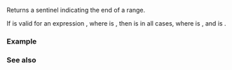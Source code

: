 {{cpp/ranges/title|cend}}
{{cpp/ranges/navbar}}
{{dcl begin}}
{{dcl header|ranges}}
{{dcl header|iterator}}
{{dcl|notes={{mark custpt}}|since=c++20|1=
inline namespace /* unspecified */ {
    inline constexpr /* unspecified */ cend = /* unspecified */;
}
}}
{{dcl h|Call signature}}
{{dcl|since=c++20|1=
template&lt; class T &gt;
    requires /* see below */
constexpr /* see below */ auto cend( T&amp;&amp; t );
}}
{{dcl end}}

Returns a sentinel{{rev inl|since=c++23| for the constant iterator}} indicating the end of a {{rev inl|until=c++23|const-qualified}} range.

{{image|range-begin-end.svg}}

{{rrev multi|until1=c++23
|rev1=
Let {{tt|CT}} be
* {{c|const std::remove_reference_t&lt;T&gt;&amp;}} if the argument is an lvalue (i.e. {{tt|T}} is an lvalue reference type),
* {{c|const T}} otherwise.
A call to {{tt|ranges::cend}} is [[cpp/language/expressions#Expression-equivalence|expression-equivalent]] to {{c|ranges::end(static_cast&lt;CT&amp;&amp;&gt;(t))}}.
|rev2=
If the argument is an lvalue or {{c|ranges::enable_borrowed_range&lt;std::remove_cv_t&lt;T&gt;&gt;}} is {{c|true}}, then a call to {{tt|ranges::cend}} is [[cpp/language/expressions#Expression-equivalence|expression-equivalent]] to:
* {{c|std::const_sentinel&lt;decltype(U)&gt;(U)}} for some expression {{c|U}} equivalent to {{box|{{c/core|ranges::end(}}{{rlpsi|/#possibly-const-range}}{{c/core|(t))}}}}.

In all other cases, a call to {{tt|ranges::cend}} is ill-formed, which can result in [[cpp/language/sfinae|substitution failure]] when the call appears in the immediate context of a template instantiation.
}}

If {{c|ranges::cend(e)}} is valid for an expression {{c|e}}, where {{c|decltype((e))}} is {{tt|T}}, then {{rev inl|until=c++23|{{tt|CT}} models {{lc|std::ranges::range}}, and}} {{c|std::sentinel_for&lt;S, I&gt;}} is {{c|true}} in all cases, where {{tt|S}} is {{c|decltype(ranges::cend(e))}}, and {{tt|I}} is {{c|decltype(ranges::cbegin(e))}}. {{rev inl|since=c++23|Additionally, {{tt|S}} models {{rlpi|constant_range|constant-iterator}} if it models {{lconcept|input_iterator}}.}}

{{cpp/ranges/cpo}}

===Example===
{{example
|
|code=
#include &lt;algorithm&gt;
#include &lt;cassert&gt;
#include &lt;ranges&gt;
#include &lt;vector&gt;

int main()
{
    std::vector vec{3, 1, 4};
    int arr[]{5, 10, 15};

    assert(std::ranges::find(vec, 5) == std::ranges::cend(vec));
    assert(std::ranges::find(arr, 5) != std::ranges::cend(arr));
}
}}

===See also===
{{dsc begin}}
{{dsc inc|cpp/ranges/dsc end}}
{{dsc inc|cpp/iterator/dsc end}}
{{dsc end}}

{{langlinks|de|es|ja|ru|zh}}